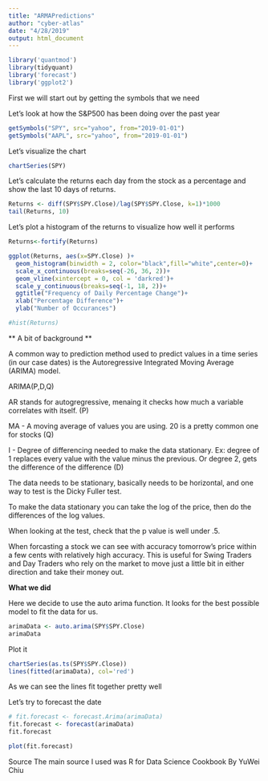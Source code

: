 ```yaml
---
title: "ARMAPredictions"
author: "cyber-atlas"
date: "4/28/2019"
output: html_document
---
```



```r
library('quantmod')
library(tidyquant)
library('forecast')
library('ggplot2')
```

First we will start out by getting the symbols that we need

Let's look at how the S&P500 has been doing over the past year

```r
getSymbols("SPY", src="yahoo", from="2019-01-01")
getSymbols("AAPL", src="yahoo", from="2019-01-01")
```

Let's visualize the chart

```r
chartSeries(SPY)
```

Let's calculate the returns each day from the stock as a percentage and show the last 10 days of returns. 

```r
Returns <- diff(SPY$SPY.Close)/lag(SPY$SPY.Close, k=1)*1000
tail(Returns, 10)
```

Let's plot a histogram of the returns to visualize how well it performs

```r


Returns<-fortify(Returns)

ggplot(Returns, aes(x=SPY.Close) )+
  geom_histogram(binwidth = 2, color="black",fill="white",center=0)+ 
  scale_x_continuous(breaks=seq(-26, 36, 2))+
  geom_vline(xintercept = 0, col = 'darkred')+
  scale_y_continuous(breaks=seq(-1, 18, 2))+
  ggtitle("Frequency of Daily Percentage Change")+
  xlab("Percentage Difference")+
  ylab("Number of Occurances")

#hist(Returns)

```

** A bit of background ** 

A common way to prediction method used to predict values in a time series (in our case dates) is the Autoregressive Integrated Moving Average (ARIMA) model. 

ARIMA(P,D,Q)

AR stands for autogregressive, menaing it checks how much a variable correlates with itself. (P)

MA - A moving average of values you are using. 20 is a pretty common one for stocks (Q)

I - Degree of differencing needed to make the data stationary. Ex: degree of 1 replaces every value with the value minus the previous. Or degree 2, gets the difference of the difference (D)

The data needs to be stationary, basically needs to be horizontal, and one way to test is the Dicky Fuller test. 

To make the data stationary you can take the log of the price, then do the differences of the log values.  

When looking at the test, check that the p value is well under .5.

When forcasting a stock we can see with accuracy tomorrow's price within a few cents with relatively high accuracy. This is useful for Swing Traders and Day Traders who rely on the market to move just a little bit in either direction and take their money out. 

**What we did**

Here we decide to use the auto arima function. It looks for the best possible model to fit the data for us. 
```r
arimaData <- auto.arima(SPY$SPY.Close)
arimaData
```
Plot it

```r
chartSeries(as.ts(SPY$SPY.Close))
lines(fitted(arimaData), col='red')
```

As we can see the lines fit together pretty well

Let's try to forecast the date

```r
# fit.forecast <- forecast.Arima(arimaData)
fit.forecast <- forecast(arimaData)
fit.forecast
```

```r

plot(fit.forecast)
```

Source
The main source I used was R for Data Science Cookbook By YuWei Chiu

